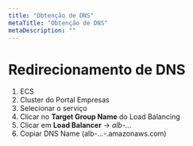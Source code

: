 ```yaml
---
title: "Obtenção de DNS"
metaTitle: "Obtenção de DNS"
metaDescription: ""
---
```


# Redirecionamento de DNS

1. ECS
2. Cluster do Portal Empresas
3. Selecionar o serviço
4. Clicar no __Target Group Name__ do Load Balancing
5. Clicar em __Load Balancer__ -> _alb-..._
6. Copiar DNS Name (alb-...-.amazonaws.com)
